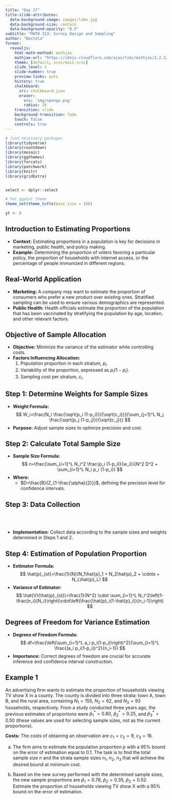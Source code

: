 ```yaml
---
title: "Day 17"
title-slide-attributes:
  data-background-image: images/lake.jpg
  data-background-size: contain
  data-background-opacity: "0.5"
subtitle: "MATH 313: Survey Design and Sampling"
author: "Bastola"
format:
  revealjs:
    html-math-method: mathjax
    mathjax-url: "https://cdnjs.cloudflare.com/ajax/libs/mathjax/3.2.2/MathJax.js"
    theme: [default, scss/main.scss]
    slide_level: 2
    slide-number: true
    preview-links: auto
    history: true
    chalkboard: 
      src: chalkboard.json
      eraser:
        src: 'img/sponge.png'
        radius: 20
    transition: slide
    background-transition: fade    
    touch: false
    controls: true
---
```


```r
# load necessary packages
library(tidyverse)
library(countdown)
library(mosaic)
library(ggthemes)
library(forcats)
library(patchwork)
library(knitr)
library(gridExtra)


select <- dplyr::select

# Set ggplot theme
theme_set(theme_tufte(base_size = 10))

yt <- 0
```

## Introduction to Estimating Proportions {.font80}

::: cle15
- **Context:** Estimating proportions in a population is key for decisions in marketing, public health, and policy making.
- **Example:** Determining the proportion of voters favoring a particular policy, the proportion of households with internet access, or the percentage of people immunized in different regions.
:::

## Real-World Application {.font80}

::: cle13
- **Marketing:** A company may want to estimate the proportion of consumers who prefer a new product over existing ones. Stratified sampling can be used to ensure various demographics are represented.
- **Public Health:** Health officials estimate the proportion of the population that has been vaccinated by stratifying the population by age, location, and other relevant factors.
:::

## Objective of Sample Allocation {.font80}

::: cle13
- **Objective:** Minimize the variance of the estimator while controlling costs.
- **Factors Influencing Allocation:** 
  1. Population proportion in each stratum, $p_i$.
  2. Variability of the proportion, expressed as $p_i(1-p_i)$.
  3. Sampling cost per stratum, $c_i$.
:::

## Step 1: Determine Weights for Sample Sizes {.font70}

::: cle6
- **Weight Formula:**
  $$
  W_i=\frac{N_i \frac{\sqrt{p_i (1-p_i)}}{\sqrt{c_i}}}{\sum_{j=1}^L N_j \frac{\sqrt{p_j (1-p_j)}}{\sqrt{c_j}}}
  $$
- **Purpose:** Adjust sample sizes to optimize precision and cost.
:::

## Step 2: Calculate Total Sample Size {.font80}

::: cle12
- **Sample Size Formula:**
  $$
  n=\frac{\sum_{i=1}^L N_i^2 \frac{p_i (1-p_i)}{w_i}}{N^2 D^2 + \sum_{i=1}^L N_i p_i (1-p_i)}
  $$
- **Where:**
  - $D=\frac{B}{Z_{1-\frac{\alpha}{2}}}$, defining the precision level for confidence intervals.
:::

## Step 3: Data Collection {.font80}

<br>
<br>

::: cle11
- **Implementation:** Collect data according to the sample sizes and weights determined in Steps 1 and 2.
:::

## Step 4: Estimation of Population Proportion {.font80}

::: cle11
- **Estimator Formula:**
  $$
  \hat{p}_{st}=\frac{1}{N}(N_1\hat{p}_1 + N_2\hat{p}_2 + \cdots + N_L\hat{p}_L)
  $$
- **Variance of Estimator:**
  $$
  \hat{V}(\hat{p}_{st})=\frac{1}{N^2} \cdot \sum_{i=1}^L N_i^2\left(1-\frac{n_i}{N_i}\right)\cdot\left(\frac{\hat{p}_i(1-\hat{p}_i)}{n_i-1}\right)
  $$
:::

## Degrees of Freedom for Variance Estimation {.font80}

::: cle11
- **Degrees of Freedom Formula:**
  $$
  df=\frac{\left(\sum_{i=1}^L a_i p_i(1-p_i)\right)^2}{\sum_{i=1}^L \frac{(a_i p_i(1-p_i))^2}{n_i-1}}
  $$
- **Importance:** Correct degrees of freedom are crucial for accurate inference and confidence interval construction.
:::


## Example 1 {.font60}

::: blockquote

An advertising firm wants to estimate the proportion of households viewing TV show X in a county. The county is divided into three strata: town A, town B, and the rural area, containing $N_1=155$, $N_2=62$, and $N_3=93$ households, respectively. From a study conducted three years ago, the previous estimates of proportions were $\hat{p}_1^*=0.80$, $\hat{p}_2^*=0.25$, and $\hat{p}_3^*=0.50$ (these values are used for selecting sample sizes, not as the current proportions).

**Costs:** The costs of obtaining an observation are $c_1=c_2=9$, $c_3=16$.

a. The firm aims to estimate the population proportion $p$ with a 95% bound on the error of estimation equal to 0.1. The task is to find the total sample size $n$ and the strata sample sizes $n_1$, $n_2$, $n_3$ that will achieve the desired bound at minimum cost.

b. Based on the new survey performed with the determined sample sizes, the new sample proportions are $\hat{p}_1=0.78$, $\hat{p}_2=0.35$, $\hat{p}_3=0.52$. Estimate the proportion of households viewing TV show X with a 95% bound on the error of estimation.

:::



##



##

